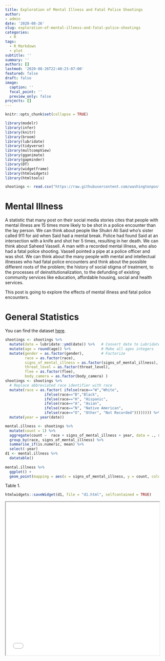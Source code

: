```yaml
---
title: Exploration of Mental Illness and Fatal Police Shootings
author: 
- admin
date: '2020-08-26'
slug: exploration-of-mental-illness-and-fatal-police-shootings
categories:
  - R
tags:
  - R Markdown
  - plot
subtitle: ''
summary: ''
authors: []
lastmod: '2020-08-26T22:40:23-07:00'
featured: false
draft: false
image:
  caption: ''
  focal_point: ''
  preview_only: false
projects: []
---
```


```r
knitr::opts_chunk$set(collapse = TRUE)

library(modelr)
library(infer)
library(knitr)
library(broom)
library(lubridate)
library(tidyverse)
library(multcompView)
library(gganimate)
library(gapminder)
library(DT)
library(widgetframe)
library(htmlwidgets)
library(htmltools)

shootings <- read.csv("https://raw.githubusercontent.com/washingtonpost/data-police-shootings/master/fatal-police-shootings-data.csv", header = T)

```

# Mental Illness

A statistic that many post on their social media stories cites that people with mental illness are 15 times more likely to be shot in a police encounter than the lay person. We can think about people like Shukri Ali Said who's sister called 911 for aid when Said had a mental break. Police had found Said at an intersection with a knife and shot her 5 times, resulting in her death. We can think about Saheed Vassell. A man with a recorded mental illness, who also had a fatal police shooting. Vassell pointed a pipe at a police officer and was shot. We can think about the many people with mental and intellectual illnesses who had fatal police encounters and think about the possible different roots of the problem; the history of social stigma of treatment, to the processes of deinstitutionalization, to the defunding of existing community services like education, affordable housing, social and health services. 

This post is going to explore the effects of mental illness and fatal police encounters. 

# General Statistics

You can find the dataset [here](https://github.com/washingtonpost/data-police-shootings).

```r

shootings <- shootings %>% 
  mutate(date = lubridate::ymd(date)) %>%   # Convert date to Lubridate
  mutate(age = round(age)) %>%              # Make all ages integers
  mutate(gender = as.factor(gender),        # Factorize
         race = as.factor(race),
         signs_of_mental_illness = as.factor(signs_of_mental_illness),
         threat_level = as.factor(threat_level),
         flee = as.factor(flee),
         body_camera = as.factor(body_camera) )
shootings <- shootings %>%
  # Replace abbreviated race identifier with race
  mutate(race = as.factor( ifelse(race=="W","White",
                  ifelse(race=="B","Black",
                  ifelse(race=="H", "Hispanic",
                  ifelse(race=="A", "Asian",
                  ifelse(race=="N", "Native American",
                  ifelse(race=="O", "Other", "Not Recorded")))))))) %>%
  mutate(year = year(date))


```




```r
mental.illness <- shootings %>%
  mutate(count = 1) %>%
  aggregate(count ~  race + signs_of_mental_illness + year, data = ., sum) %>%
  group_by(race, signs_of_mental_illness) %>%
  summarise_if(is.numeric, mean) %>%
  select(-year) 
d1 <- mental.illness %>%
  datatable()
  
mental.illness %>%
  ggplot() +
  geom_point(mapping = aes(x = signs_of_mental_illness, y = count, color = race)) 

```
Table 1. 



```r
htmlwidgets::saveWidget(d1, file = "d1.html", selfcontained = TRUE)
```


<iframe seamless src="../d1/index.html" width="100%" height="500"></iframe>